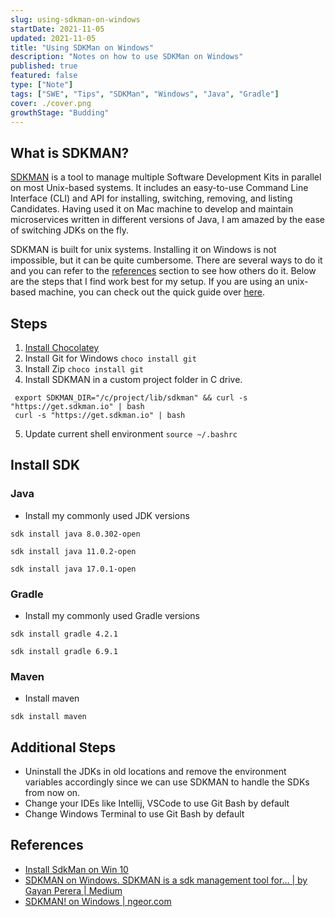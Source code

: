 ```yaml
---
slug: using-sdkman-on-windows
startDate: 2021-11-05
updated: 2021-11-05
title: "Using SDKMan on Windows"
description: "Notes on how to use SDKMan on Windows"
published: true
featured: false
type: ["Note"]
tags: ["SWE", "Tips", "SDKMan", "Windows", "Java", "Gradle"]
cover: ./cover.png
growthStage: "Budding"
---
```


<BasicImage
  src="https://res.cloudinary.com/wtkw/image/upload/v1636369585/waltertengcom/garden/using-sdkman-on-windows/cover_esymar.png"
  alt="cover"
/>

## What is SDKMAN?

[SDKMAN](https://sdkman.io/) is a tool to manage multiple Software Development Kits in parallel on most Unix-based systems. It includes an easy-to-use Command Line Interface (CLI) and API for installing, switching, removing, and listing Candidates. Having used it on Mac machine to develop and maintain microservices written in different versions of Java, I am amazed by the ease of switching JDKs on the fly.

SDKMAN is built for unix systems. Installing it on Windows is not impossible, but it can be quite cumbersome. There are several ways to do it and you can refer to the [references](#references) section to see how others do it. Below are the steps that I find work best for my setup. If you are using an unix-based machine, you can check out the quick guide over [here](/garden/using-sdkman-on-mac).

## Steps

1. [Install Chocolatey](https://docs.chocolatey.org/en-us/choco/setup)
2. Install Git for Windows `choco install git`
3. Install Zip `choco install git`
4. Install SDKMAN in a custom project folder in C drive.

```
 export SDKMAN_DIR="/c/project/lib/sdkman" && curl -s "https://get.sdkman.io" | bash
 curl -s "https://get.sdkman.io" | bash
```

5. Update current shell environment `source ~/.bashrc`

## Install SDK

### Java

- Install my commonly used JDK versions

```
sdk install java 8.0.302-open

sdk install java 11.0.2-open

sdk install java 17.0.1-open
```

### Gradle

- Install my commonly used Gradle versions

```
sdk install gradle 4.2.1

sdk install gradle 6.9.1
```

### Maven

- Install maven

```
sdk install maven
```

## Additional Steps

- Uninstall the JDKs in old locations and remove the environment variables accordingly since we can use SDKMAN to handle the SDKs from now on.
- Change your IDEs like Intellij, VSCode to use Git Bash by default
- Change Windows Terminal to use Git Bash by default

## References

- [Install SdkMan on Win 10](https://gist.github.com/der3k/5d84e87b759acc0ff8c1ad341f832635)
- [SDKMAN on Windows. SDKMAN is a sdk management tool for… | by Gayan Perera | Medium](https://medium.com/@gayanper/sdkman-on-windows-661976238042)
- [SDKMAN! on Windows | ngeor.com](https://ngeor.com/2019/12/07/sdkman-windows.html)
